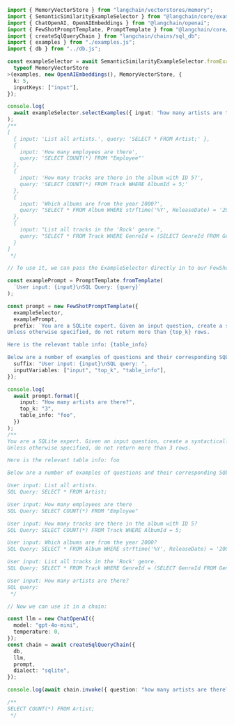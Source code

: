 ```typescript
import { MemoryVectorStore } from "langchain/vectorstores/memory";
import { SemanticSimilarityExampleSelector } from "@langchain/core/example_selectors";
import { ChatOpenAI, OpenAIEmbeddings } from "@langchain/openai";
import { FewShotPromptTemplate, PromptTemplate } from "@langchain/core/prompts";
import { createSqlQueryChain } from "langchain/chains/sql_db";
import { examples } from "./examples.js";
import { db } from "../db.js";

const exampleSelector = await SemanticSimilarityExampleSelector.fromExamples<
  typeof MemoryVectorStore
>(examples, new OpenAIEmbeddings(), MemoryVectorStore, {
  k: 5,
  inputKeys: ["input"],
});

console.log(
  await exampleSelector.selectExamples({ input: "how many artists are there?" })
);
/**
[
  { input: 'List all artists.', query: 'SELECT * FROM Artist;' },
  {
    input: 'How many employees are there',
    query: 'SELECT COUNT(*) FROM "Employee"'
  },
  {
    input: 'How many tracks are there in the album with ID 5?',
    query: 'SELECT COUNT(*) FROM Track WHERE AlbumId = 5;'
  },
  {
    input: 'Which albums are from the year 2000?',
    query: "SELECT * FROM Album WHERE strftime('%Y', ReleaseDate) = '2000';"
  },
  {
    input: "List all tracks in the 'Rock' genre.",
    query: "SELECT * FROM Track WHERE GenreId = (SELECT GenreId FROM Genre WHERE Name = 'Rock');"
  }
]
 */

// To use it, we can pass the ExampleSelector directly in to our FewShotPromptTemplate:

const examplePrompt = PromptTemplate.fromTemplate(
  `User input: {input}\nSQL Query: {query}`
);

const prompt = new FewShotPromptTemplate({
  exampleSelector,
  examplePrompt,
  prefix: `You are a SQLite expert. Given an input question, create a syntactically correct SQLite query to run.
Unless otherwise specified, do not return more than {top_k} rows.

Here is the relevant table info: {table_info}

Below are a number of examples of questions and their corresponding SQL queries.`,
  suffix: "User input: {input}\nSQL query: ",
  inputVariables: ["input", "top_k", "table_info"],
});

console.log(
  await prompt.format({
    input: "How many artists are there?",
    top_k: "3",
    table_info: "foo",
  })
);
/**
You are a SQLite expert. Given an input question, create a syntactically correct SQLite query to run.
Unless otherwise specified, do not return more than 3 rows.

Here is the relevant table info: foo

Below are a number of examples of questions and their corresponding SQL queries.

User input: List all artists.
SQL Query: SELECT * FROM Artist;

User input: How many employees are there
SQL Query: SELECT COUNT(*) FROM "Employee"

User input: How many tracks are there in the album with ID 5?
SQL Query: SELECT COUNT(*) FROM Track WHERE AlbumId = 5;

User input: Which albums are from the year 2000?
SQL Query: SELECT * FROM Album WHERE strftime('%Y', ReleaseDate) = '2000';

User input: List all tracks in the 'Rock' genre.
SQL Query: SELECT * FROM Track WHERE GenreId = (SELECT GenreId FROM Genre WHERE Name = 'Rock');

User input: How many artists are there?
SQL query:
 */

// Now we can use it in a chain:

const llm = new ChatOpenAI({
  model: "gpt-4o-mini",
  temperature: 0,
});
const chain = await createSqlQueryChain({
  db,
  llm,
  prompt,
  dialect: "sqlite",
});

console.log(await chain.invoke({ question: "how many artists are there?" }));

/**
SELECT COUNT(*) FROM Artist;
 */
```